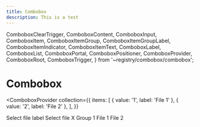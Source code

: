 ```yaml
---
title: Combobox
description: This is a test
---
```


  ComboboxClearTrigger,
  ComboboxContent,
  ComboboxInput,
  ComboboxItem,
  ComboboxItemGroup,
  ComboboxItemGroupLabel,
  ComboboxItemIndicator,
  ComboboxItemText,
  ComboboxLabel,
  ComboboxList,
  ComboboxPortal,
  ComboboxPositioner,
  ComboboxProvider,
  ComboboxRoot,
  ComboboxTrigger,
} from '~registry/combobox/combobox';

# Combobox

<ComboboxProvider
  collection={{
    items: [
      { value: '1', label: 'File 1' },
      { value: '2', label: 'File 2' },
    ],
  }}
>
  <ComboboxRoot>
    <ComboboxLabel>Select file label</ComboboxLabel>
    <ComboboxInput />
    <ComboboxTrigger>Select file</ComboboxTrigger>
    <ComboboxClearTrigger>X</ComboboxClearTrigger>
    <ComboboxPortal>
      <ComboboxPositioner>
        <ComboboxContent>
          <ComboboxList>
            <ComboboxItemGroup id="some_id">
              <ComboboxItemGroupLabel htmlFor="some_id">
                Group 1
              </ComboboxItemGroupLabel>
              <ComboboxItem item={{ value: '1', label: 'File 1' }}>
                <ComboboxItemText item={{ value: '1', label: 'File 1' }}>
                  File 1
                </ComboboxItemText>
                <ComboboxItemIndicator
                  item={{ value: '1', label: 'File 1' }}
                />
              </ComboboxItem>
              <ComboboxItem item={{ value: '2', label: 'File 2' }}>
                <ComboboxItemText item={{ value: '2', label: 'File 2' }}>
                  File 2
                </ComboboxItemText>
                <ComboboxItemIndicator
                  item={{ value: '2', label: 'File 2' }}
                />
              </ComboboxItem>
            </ComboboxItemGroup>
          </ComboboxList>
        </ComboboxContent>
      </ComboboxPositioner>
    </ComboboxPortal>
  </ComboboxRoot>
</ComboboxProvider>
